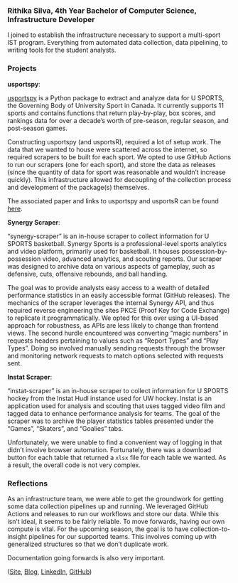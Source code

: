 ### Rithika Silva, 4th Year Bachelor of Computer Science, Infrastructure Developer

I joined to establish the infrastructure necessary to support a multi-sport IST program. Everything from automated data collection, data pipelining, to writing tools for the student analysts.

### Projects

**usportspy**:

[usportspy](https://github.com/uwaggs/usportspy) is a Python package to extract and analyze data for U SPORTS, the Governing Body of University Sport in Canada. It currently supports 11 sports and contains functions that return play-by-play, box scores, and rankings data for over a decade's worth of pre-season, regular season, and post-season games.

Constructing usportspy (and usportsR), required a lot of setup work. The data that we wanted to house were scattered across the internet, so required scrapers to be built for each sport. We opted to use GitHub Actions to run our scrapers (one for each sport), and store the data as releases (since the quantity of data for sport was reasonable and wouldn't increase quickly). This infrastructure allowed for decoupling of the collection process and development of the package(s) themselves.

The associated paper and links to usportspy and usportsR can be found [here](https://github.com/uwaggs/USPORTS-Packages-Paper).


**Synergy Scraper**:

"synergy-scraper" is an in-house scraper to collect information for U SPORTS basketball. Synergy Sports is a professional-level sports analytics and video platform, primarily used for basketball. It houses possession-by-possession video, advanced analytics, and scouting reports. Our scraper was designed to archive data on various aspects of gameplay, such as defensive, cuts, offensive rebounds, and ball handling. 

The goal was to provide analysts easy access to a wealth of detailed performance statistics in an easily accessible format (GitHub releases). The mechanics of the scraper leverages the internal Synergy API, and thus required reverse engineering the sites PKCE (Proof Key for Code Exchange) to replicate it programmatically. We opted for this over using a UI-based approach for robustness, as APIs are less likely to change than frontend views. The second hurdle encountered was converting "magic numbers" in requests headers pertaining to values such as "Report Types" and "Play Types". Doing so involved manually sending requests through the browser and monitoring network requests to match options selected with requests sent.

**Instat Scraper**:

"instat-scraper" is an in-house scraper to collect information for U SPORTS hockey from the Instat Hudl instance used for UW hockey. Instat is an application used for analysis and scouting that uses tagged video film and tagged data to enhance performance analysis for teams. The goal of the scraper was to archive the player statistics tables presented under the "Games", "Skaters", and "Goalies" tabs.

Unfortunately, we were unable to find a convenient way of logging in that didn't involve browser automation. Fortunately, there was a download button for each table that returned a `xlsx` file for each table we wanted. As a result, the overall code is not very complex.


### Reflections

As an infrastructure team, we were able to get the groundwork for getting some data collection pipelines up and running. We leveraged GitHub Actions and releases to run our workflows and store our data. While this isn't ideal, it seems to be fairly reliable. To move forwards, having our own compute is vital. For the upcoming season, the goal is to have collection-to-insight pipelines for our supported teams. This involves coming up with generalized structures so that we don't duplicate work.

Documentation going forwards is also very important.


([Site](https://rithikasilva.ca/), [Blog](https://rithikasilva.ca/b.log-/), [LinkedIn](https://ca.linkedin.com/in/rithika-silva-861b0818a), [GitHub](https://github.com/rithikasilva))


